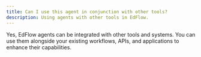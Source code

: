 ```yaml
---
title: Can I use this agent in conjunction with other tools?
description: Using agents with other tools in EdFlow.
---
```


Yes, EdFlow agents can be integrated with other tools and systems. You can use them alongside your existing workflows, APIs, and applications to enhance their capabilities.
